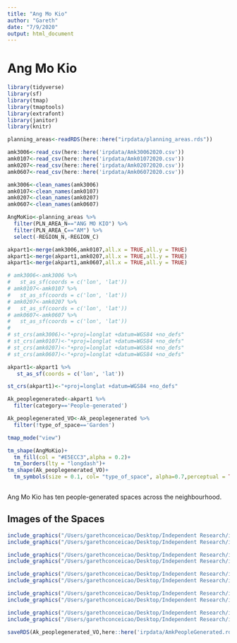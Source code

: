 ```yaml
---
title: "Ang Mo Kio"
author: "Gareth"
date: "7/9/2020"
output: html_document
---
```


# Ang Mo Kio

```r
library(tidyverse)
library(sf)
library(tmap)
library(tmaptools)
library(extrafont)
library(janitor)
library(knitr)
```

```r
planning_areas<-readRDS(here::here("irpdata/planning_areas.rds"))

amk3006<-read_csv(here::here('irpdata/Amk30062020.csv'))
amk0107<-read_csv(here::here('irpdata/Amk01072020.csv'))
amk0207<-read_csv(here::here('irpdata/Amk02072020.csv'))
amk0607<-read_csv(here::here('irpdata/Amk06072020.csv'))

amk3006<-clean_names(amk3006)
amk0107<-clean_names(amk0107)
amk0207<-clean_names(amk0207)
amk0607<-clean_names(amk0607)

AngMoKio<-planning_areas %>% 
  filter(PLN_AREA_N=="ANG MO KIO") %>% 
  filter(PLN_AREA_C=="AM") %>% 
  select(-REGION_N,-REGION_C)
```

```r
akpart1<-merge(amk3006,amk0107,all.x = TRUE,all.y = TRUE) 
akpart1<-merge(akpart1,amk0207,all.x = TRUE,all.y = TRUE)
akpart1<-merge(akpart1,amk0607,all.x = TRUE,all.y = TRUE)
```


```r
# amk3006<-amk3006 %>% 
#   st_as_sf(coords = c('lon', 'lat'))
# amk0107<-amk0107 %>% 
#   st_as_sf(coords = c('lon', 'lat'))
# amk0207<-amk0207 %>% 
#   st_as_sf(coords = c('lon', 'lat'))
# amk0607<-amk0607 %>% 
#   st_as_sf(coords = c('lon', 'lat'))
# 
# st_crs(amk3006)<-"+proj=longlat +datum=WGS84 +no_defs"
# st_crs(amk0107)<-"+proj=longlat +datum=WGS84 +no_defs"
# st_crs(amk0207)<-"+proj=longlat +datum=WGS84 +no_defs"
# st_crs(amk0607)<-"+proj=longlat +datum=WGS84 +no_defs"

akpart1<-akpart1 %>% 
   st_as_sf(coords = c('lon', 'lat'))

st_crs(akpart1)<-"+proj=longlat +datum=WGS84 +no_defs"
```

```r
Ak_peoplegenerated<-akpart1 %>% 
  filter(category=='People-generated')

Ak_peoplegenerated_VO<-Ak_peoplegenerated %>% 
  filter(!type_of_space=='Garden')
```

```r
tmap_mode("view")

tm_shape(AngMoKio)+
  tm_fill(col = "#E5ECC3",alpha = 0.2)+
  tm_borders(lty = "longdash")+
tm_shape(Ak_peoplegenerated_VO)+
  tm_symbols(size = 0.1, col= "type_of_space", alpha=0.7,perceptual = TRUE,scale = 3,palette = "Accent",n=2, title.col = "Type of Space")
  
```

Ang Mo Kio has ten people-generated spaces across the neighbourhood.


## Images of the Spaces


```r
include_graphics("/Users/garethconceicao/Desktop/Independent Research/irp/irp/irpdata/Amk People Generated/AK_V_01.jpg",dpi = 72)
include_graphics("/Users/garethconceicao/Desktop/Independent Research/irp/irp/irpdata/Amk People Generated/AK_V_02.jpg",dpi = 72)
```

```r
include_graphics("/Users/garethconceicao/Desktop/Independent Research/irp/irp/irpdata/Amk People Generated/AK_V_05.jpg",dpi = 72)
include_graphics("/Users/garethconceicao/Desktop/Independent Research/irp/irp/irpdata/Amk People Generated/AK_V_06.jpg",dpi = 72)
```


```r
include_graphics("/Users/garethconceicao/Desktop/Independent Research/irp/irp/irpdata/Amk People Generated/AK_V_07.jpg",dpi = 72)
include_graphics("/Users/garethconceicao/Desktop/Independent Research/irp/irp/irpdata/Amk People Generated/AK_V_09.jpg",dpi = 72)
```

```r
include_graphics("/Users/garethconceicao/Desktop/Independent Research/irp/irp/irpdata/Amk People Generated/AK_V_12.jpg",dpi = 72)
include_graphics("/Users/garethconceicao/Desktop/Independent Research/irp/irp/irpdata/Amk People Generated/AK_O_01.jpg",dpi = 72)
```

```r
include_graphics("/Users/garethconceicao/Desktop/Independent Research/irp/irp/irpdata/Amk People Generated/AK_O_02.jpg",dpi = 72)
include_graphics("/Users/garethconceicao/Desktop/Independent Research/irp/irp/irpdata/Amk People Generated/AK_O_03.jpg",dpi = 72)
```


```r
saveRDS(Ak_peoplegenerated_VO,here::here('irpdata/AmkPeopleGenerated.rds'))
```

